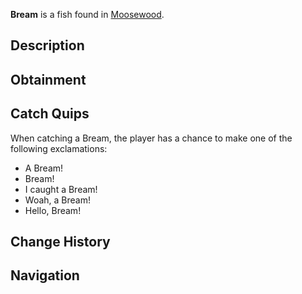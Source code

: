 {{FishInfobox
|image          = Bream.png
|rarity         = Common
|sea            = First Sea
|location       = [[Moosewood]]
|sublocation    = Freshwater
|sources        = Fish Barrel, Fishing Rod
|radar_location = 
|xp             = 30
|weather        = Foggy
|time           = Day
|season         = Spring, Winter
|bait           = Worm
|base_weight    = 2.7
|base_value     = 60
|weight_range   = 1.6
|base_chance    = 75
|base_resil     = 80
}}
'''Bream''' is a {{Rarity|Common}} fish found in [[Moosewood]].

== Description ==
{{Description|Breams are school fish with deep bodies, flat sides and a small head. The bream loves worms and is most commonly found in Moosewoods freshwater.|Bestiary Entry}}

== Obtainment ==
{{Description|Found in freshwaters, and along ocean beaches. Prefers day.|Bestiary Hint}}
{{Fish Availability|
Moosewood/Freshwater Pond
|top_rods      = 
Leviathan's Fang Rod\228773.62\0;
Trident Rod\215842.04\13816.93;
Free Spirit Rod\212739.93\13792.37;
No-Life Rod\201173.81\19741.24;
Seraphic Rod\195959.56\19635.67;
Destiny Rod\187285.38\14308.59;
Heaven's Rod\181966.23\0;
Rod Of The Depths\184943.1\16307.92;
Nocturnal Rod\120339.92\109366.68;
Egg Rod\182200.34\23645.34;
Verdant Shear Rod\181310.02\22842.17;
Abyssal Specter Rod\185740.56\22522.4;
Firefly Rod\178091.36\22520.57;
Summit Rod\179218.69\20606.67;
Ethereal Prism Rod\194297.35\0;
Rod Of The Forgotten Fang\189569.17\17930.13;
Challenger's Rod\188341.53\17972.78;
Rod Of The Exalted One\187564.51\15751.91;
Blazebringer Rod\183035\21937.86;
Depthseeker Rod\182582.4\20979.23;
Zeus Rod\182087.03\21792.61;
Avalanche Rod\172476.02\18904.97;
Volcanic Rod\171460.39\21284.74;
Training Rod\146546.51\18508.65;
Steady Rod\82650.93\10283.14
|recommended   = Trident Rod
}}

== Catch Quips ==
When catching a Bream, the player has a chance to make one of the following exclamations:
* A Bream!
* Bream!
* I caught a Bream!
* Woah, a Bream!
* Hello, Bream!

== Change History ==
{{Change History|{{subst:Current Version}}}}

== Navigation ==
{{Fish Navbox|Moosewood}}